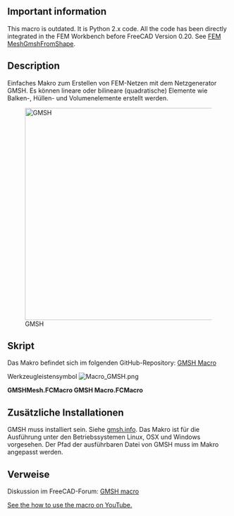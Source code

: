 <languages/>

<div lang="en" dir="ltr" class="mw-content-ltr">
{{Macro
|Name=GMSH Macro
|Icon=Macro_GMSH.png
|Description=Create FEM Meshes by GMSH Mesh Generator. It is possible to create linear or bilinear (quadratic) like Beam, Shell and Volume elements.
|Author=psicofil
|Version=1.0
|Date=2015-08-24
|FCVersion=All
|Download=[https://wiki.freecad.org/images/a/a2/Macro_GMSH.png ToolBar Icon]
|SeeAlso=[[FEM_MeshGmshFromShape|FEM Mesh from shape by Gmsh]]
}}
</div>

<div lang="en" dir="ltr" class="mw-content-ltr">
==Important information==
</div>

<div lang="en" dir="ltr" class="mw-content-ltr">
This macro is outdated. It is Python 2.x code. All the code has been directly integrated in the FEM Workbench before FreeCAD Version 0.20. See [[FEM_MeshGmshFromShape|FEM MeshGmshFromShape]].
</div>

<div lang="en" dir="ltr" class="mw-content-ltr">
==Description==
</div>

Einfaches Makro zum Erstellen von FEM-Netzen mit dem Netzgenerator GMSH. Es können lineare oder bilineare (quadratische) Elemente wie Balken-, Hüllen- und Volumenelemente erstellt werden.

{{Codeextralink|https://raw.githubusercontent.com/psicofil/Macros_FreeCAD/master/Macros/GMSHMesh.FCMacro}}

[[File:Macro GMSH00.png|480px|GMSH]]

<span id="Script"></span>
==Skript==

Das Makro befindet sich im folgenden GitHub-Repository: [https://github.com/psicofil/Macros_FreeCAD/blob/master/Macros/GMSHMesh.FCMacro GMSH Macro]

Werkzeugleistensymbol [[Image:Macro_GMSH.png]]

'''GMSHMesh.FCMacro GMSH Macro.FCMacro'''

<span id="Additional_Installations"></span>
==Zusätzliche Installationen==

GMSH muss installiert sein. Siehe [http://gmsh.info/ gmsh.info]. Das Makro ist für die Ausführung unter den Betriebssystemen Linux, OSX und Windows vorgesehen. Der Pfad der ausführbaren Datei von GMSH muss im Makro angepasst werden.

<span id="Links"></span>
==Verweise==

Diskussion im FreeCAD-Forum: [https://forum.freecad.org/viewtopic.php?t=11182 GMSH macro]

<div lang="en" dir="ltr" class="mw-content-ltr">
[https://www.youtube.com/watch?v=ZcG5EEUe3yc See the how to use the macro on YouTube.]
</div>

{{clear}}